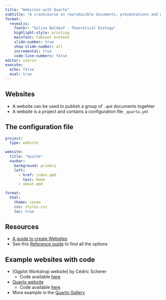 ```yaml
---
title: "Websites with Quarto"
subtitle: "A crashcourse on reproducible documents, presentations and websites"
format: 
  revealjs:
    footer: "Selina Baldauf - Theoretical Ecology"
    highlight-style: printing
    mainfont: Cabinet Grotesk
    slide-number: true
    show-slide-number: all
    incremental: true
    code-line-numbers: false
editor: source
execute: 
  echo: false
  eval: true
---
```


## Websites

- A website can be used to publish a group of `.qmd` documents togehter
- A website is a project and contains a configuration file `_quarto.yml`

## The configuration file

``` yaml
project:
  type: website

website:
  title: "mysite"
  navbar:
    background: primary
    left:
      - href: index.qmd
        text: Home
      - about.qmd

format:
  html:
    theme: cosmo
    css: styles.css
    toc: true
```

## Resources

- [A guide to create Websites](https://quarto.org/docs/websites/)
- See this [Reference guide](https://quarto.org/docs/reference/projects/websites.html) to find all the options

## Example websites with code

- [Ggplot Workshop website] by Cédric Scherer 
  - Code available [here](https://github.com/rstudio-conf-2022/ggplot2-graphic-design)
- [Quarto website](quarto.org/) 
  - Code available [here](https://github.com/quarto-dev/quarto-web/)
- More example in the [Quarto Gallery](https://quarto.org/docs/gallery/)
